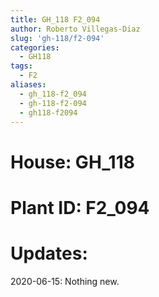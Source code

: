 ```yaml
---
title: GH_118 F2_094
author: Roberto Villegas-Diaz
slug: 'gh-118/f2-094'
categories:
  - GH118
tags:
  - F2
aliases:
  - gh_118-f2_094
  - gh-118-f2-094
  - gh118-f2094
---
```


# **House**: GH_118
# **Plant ID**: F2_094
# **Updates**: 
2020-06-15: Nothing new.
